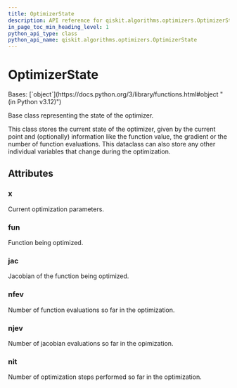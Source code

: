 ```yaml
---
title: OptimizerState
description: API reference for qiskit.algorithms.optimizers.OptimizerState
in_page_toc_min_heading_level: 1
python_api_type: class
python_api_name: qiskit.algorithms.optimizers.OptimizerState
---
```


# OptimizerState

<Class id="qiskit.algorithms.optimizers.OptimizerState" isDedicatedPage={true} github="https://github.com/qiskit/qiskit/tree/stable/0.45/qiskit/algorithms/optimizers/steppable_optimizer.py" signature="qiskit.algorithms.optimizers.OptimizerState(x, fun, jac, nfev, njev, nit)" modifiers="class">
  Bases: [`object`](https://docs.python.org/3/library/functions.html#object "(in Python v3.12)")

  Base class representing the state of the optimizer.

  This class stores the current state of the optimizer, given by the current point and (optionally) information like the function value, the gradient or the number of function evaluations. This dataclass can also store any other individual variables that change during the optimization.

  ## Attributes

  ### x

  <Attribute id="qiskit.algorithms.optimizers.OptimizerState.x" attributeTypeHint="POINT">
    Current optimization parameters.
  </Attribute>

  ### fun

  <Attribute id="qiskit.algorithms.optimizers.OptimizerState.fun" attributeTypeHint="Callable[[POINT], float] | None">
    Function being optimized.
  </Attribute>

  ### jac

  <Attribute id="qiskit.algorithms.optimizers.OptimizerState.jac" attributeTypeHint="Callable[[POINT], POINT] | None">
    Jacobian of the function being optimized.
  </Attribute>

  ### nfev

  <Attribute id="qiskit.algorithms.optimizers.OptimizerState.nfev" attributeTypeHint="int | None">
    Number of function evaluations so far in the optimization.
  </Attribute>

  ### njev

  <Attribute id="qiskit.algorithms.optimizers.OptimizerState.njev" attributeTypeHint="int | None">
    Number of jacobian evaluations so far in the opimization.
  </Attribute>

  ### nit

  <Attribute id="qiskit.algorithms.optimizers.OptimizerState.nit" attributeTypeHint="int | None">
    Number of optimization steps performed so far in the optimization.
  </Attribute>
</Class>

